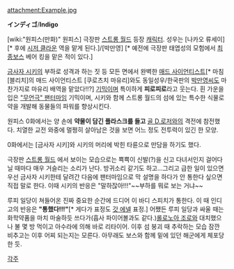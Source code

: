 attachment:Example.jpg

'''インディゴ'''/'''Indigo'''

[wiki:"원피스(만화)" 원피스] 극장판 [[스트롱 월드]] 등장 [[캐릭터]]. 성우는 [나카오 류세이][* 후에 [[시저 클라운]] 역을 맡게 된다.]/[박만영] [* 예전에 극장판 태엽성의 모험에서 [[최종보스]] 베어 킹을 맡은 적이 있다.]

[[금사자 시키]]의 부하로 성격과 하는 짓 등 모든 면에서 완벽한 [[매드 사이언티스트]][* 마침 [블리치]의 매드 사이언티스트 [쿠로츠치 마유리]와도 동일성우/한국판의 [[박만영]]씨도 마찬가지로 마유리 배역을 맡았다!!?] [[기믹]]이며 특이하게 '''피로피로'''라고 웃는다. 흰 가운을 입은 [["무언극" 팬터마임]] 기믹이며, 시키와 함께 스트롱 월드의 섬에 있는 특수한 식물로 약을 개발해 동물들의 파워를 향상시킨다.

원피스 0화에서는 양 손에 '''약물이 담긴 플라스크를 들고''' [[골 D.로저]]와의 격전에 참전했다. 치열한 교전 와중에 멀쩡히 살아남은 것을 보면 어느 정도 전투력이 있긴 한 모양.

0화에서는 [금사자 시키]와 시키의 머리에 박힌 타륜으로 만담을 하기도 했다.

극장판 [[스트롱 월드]] 에서 보이는 모습으로는 뾱뾱이 신발(?)을 신고 다녀서인지 걸어다닐 때마다 매우 거슬리는 소리가 난다. 방귀소리 같기도 하고...그리고 급한 일이 있으면 우선 금사자 시키한테 달려간 다음에 팬터마임으로 막 설명을 하다가 안 통한다 싶으면 직접 말로 한다. 이때 시키의 반응은 "말하잖아!!!"~~부하를 뭐로 보는 거냐~~

루피 일당이 쳐들어온 진짜 중요한 순간에 드디어 이 바디 스피치가 통한다. 이 때 인디고의 반응은 '''"통했다!!!"'''[* 게다가 표정도 [[갓 에넬]] 표정.] 어쨌든 루피 일당과 싸울 때는 화학약품을 마치 마술하듯 쓰다가(흡사 파이어볼과도 같다.)[[롤로노아 조로]]와 대치했으나 불 몇 방 먹이고 아수라에 의해 바로 리타이어. 이후 섬 붕괴 때 추락하는 모습 잠깐 비추고는 이후 어찌 되는지는 모른다. 아무래도 보스와 함께 밑에 있던 해군에게 체포당한 듯.

[[각주]]
